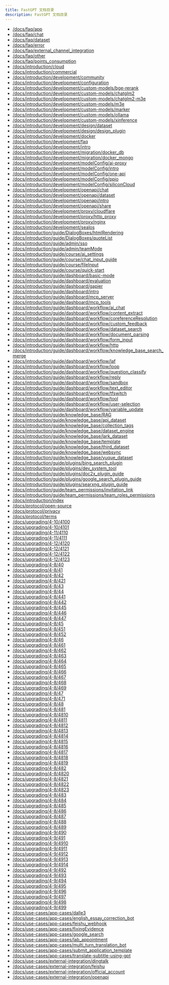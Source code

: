 ```yaml
---
title: FastGPT 文档目录
description: FastGPT 文档目录
---
```


- [/docs/faq/app](/docs/faq/app)
- [/docs/faq/chat](/docs/faq/chat)
- [/docs/faq/dataset](/docs/faq/dataset)
- [/docs/faq/error](/docs/faq/error)
- [/docs/faq/external_channel_integration](/docs/faq/external_channel_integration)
- [/docs/faq/other](/docs/faq/other)
- [/docs/faq/points_consumption](/docs/faq/points_consumption)
- [/docs/introduction/cloud](/docs/introduction/cloud)
- [/docs/introduction/commercial](/docs/introduction/commercial)
- [/docs/introduction/development/community](/docs/introduction/development/community)
- [/docs/introduction/development/configuration](/docs/introduction/development/configuration)
- [/docs/introduction/development/custom-models/bge-rerank](/docs/introduction/development/custom-models/bge-rerank)
- [/docs/introduction/development/custom-models/chatglm2](/docs/introduction/development/custom-models/chatglm2)
- [/docs/introduction/development/custom-models/chatglm2-m3e](/docs/introduction/development/custom-models/chatglm2-m3e)
- [/docs/introduction/development/custom-models/m3e](/docs/introduction/development/custom-models/m3e)
- [/docs/introduction/development/custom-models/marker](/docs/introduction/development/custom-models/marker)
- [/docs/introduction/development/custom-models/ollama](/docs/introduction/development/custom-models/ollama)
- [/docs/introduction/development/custom-models/xinference](/docs/introduction/development/custom-models/xinference)
- [/docs/introduction/development/design/dataset](/docs/introduction/development/design/dataset)
- [/docs/introduction/development/design/design_plugin](/docs/introduction/development/design/design_plugin)
- [/docs/introduction/development/docker](/docs/introduction/development/docker)
- [/docs/introduction/development/faq](/docs/introduction/development/faq)
- [/docs/introduction/development/intro](/docs/introduction/development/intro)
- [/docs/introduction/development/migration/docker_db](/docs/introduction/development/migration/docker_db)
- [/docs/introduction/development/migration/docker_mongo](/docs/introduction/development/migration/docker_mongo)
- [/docs/introduction/development/modelConfig/ai-proxy](/docs/introduction/development/modelConfig/ai-proxy)
- [/docs/introduction/development/modelConfig/intro](/docs/introduction/development/modelConfig/intro)
- [/docs/introduction/development/modelConfig/one-api](/docs/introduction/development/modelConfig/one-api)
- [/docs/introduction/development/modelConfig/ppio](/docs/introduction/development/modelConfig/ppio)
- [/docs/introduction/development/modelConfig/siliconCloud](/docs/introduction/development/modelConfig/siliconCloud)
- [/docs/introduction/development/openapi/chat](/docs/introduction/development/openapi/chat)
- [/docs/introduction/development/openapi/dataset](/docs/introduction/development/openapi/dataset)
- [/docs/introduction/development/openapi/intro](/docs/introduction/development/openapi/intro)
- [/docs/introduction/development/openapi/share](/docs/introduction/development/openapi/share)
- [/docs/introduction/development/proxy/cloudflare](/docs/introduction/development/proxy/cloudflare)
- [/docs/introduction/development/proxy/http_proxy](/docs/introduction/development/proxy/http_proxy)
- [/docs/introduction/development/proxy/nginx](/docs/introduction/development/proxy/nginx)
- [/docs/introduction/development/sealos](/docs/introduction/development/sealos)
- [/docs/introduction/guide/DialogBoxes/htmlRendering](/docs/introduction/guide/DialogBoxes/htmlRendering)
- [/docs/introduction/guide/DialogBoxes/quoteList](/docs/introduction/guide/DialogBoxes/quoteList)
- [/docs/introduction/guide/admin/sso](/docs/introduction/guide/admin/sso)
- [/docs/introduction/guide/admin/teamMode](/docs/introduction/guide/admin/teamMode)
- [/docs/introduction/guide/course/ai_settings](/docs/introduction/guide/course/ai_settings)
- [/docs/introduction/guide/course/chat_input_guide](/docs/introduction/guide/course/chat_input_guide)
- [/docs/introduction/guide/course/fileInput](/docs/introduction/guide/course/fileInput)
- [/docs/introduction/guide/course/quick-start](/docs/introduction/guide/course/quick-start)
- [/docs/introduction/guide/dashboard/basic-mode](/docs/introduction/guide/dashboard/basic-mode)
- [/docs/introduction/guide/dashboard/evaluation](/docs/introduction/guide/dashboard/evaluation)
- [/docs/introduction/guide/dashboard/gapier](/docs/introduction/guide/dashboard/gapier)
- [/docs/introduction/guide/dashboard/intro](/docs/introduction/guide/dashboard/intro)
- [/docs/introduction/guide/dashboard/mcp_server](/docs/introduction/guide/dashboard/mcp_server)
- [/docs/introduction/guide/dashboard/mcp_tools](/docs/introduction/guide/dashboard/mcp_tools)
- [/docs/introduction/guide/dashboard/workflow/ai_chat](/docs/introduction/guide/dashboard/workflow/ai_chat)
- [/docs/introduction/guide/dashboard/workflow/content_extract](/docs/introduction/guide/dashboard/workflow/content_extract)
- [/docs/introduction/guide/dashboard/workflow/coreferenceResolution](/docs/introduction/guide/dashboard/workflow/coreferenceResolution)
- [/docs/introduction/guide/dashboard/workflow/custom_feedback](/docs/introduction/guide/dashboard/workflow/custom_feedback)
- [/docs/introduction/guide/dashboard/workflow/dataset_search](/docs/introduction/guide/dashboard/workflow/dataset_search)
- [/docs/introduction/guide/dashboard/workflow/document_parsing](/docs/introduction/guide/dashboard/workflow/document_parsing)
- [/docs/introduction/guide/dashboard/workflow/form_input](/docs/introduction/guide/dashboard/workflow/form_input)
- [/docs/introduction/guide/dashboard/workflow/http](/docs/introduction/guide/dashboard/workflow/http)
- [/docs/introduction/guide/dashboard/workflow/knowledge_base_search_merge](/docs/introduction/guide/dashboard/workflow/knowledge_base_search_merge)
- [/docs/introduction/guide/dashboard/workflow/laf](/docs/introduction/guide/dashboard/workflow/laf)
- [/docs/introduction/guide/dashboard/workflow/loop](/docs/introduction/guide/dashboard/workflow/loop)
- [/docs/introduction/guide/dashboard/workflow/question_classify](/docs/introduction/guide/dashboard/workflow/question_classify)
- [/docs/introduction/guide/dashboard/workflow/reply](/docs/introduction/guide/dashboard/workflow/reply)
- [/docs/introduction/guide/dashboard/workflow/sandbox](/docs/introduction/guide/dashboard/workflow/sandbox)
- [/docs/introduction/guide/dashboard/workflow/text_editor](/docs/introduction/guide/dashboard/workflow/text_editor)
- [/docs/introduction/guide/dashboard/workflow/tfswitch](/docs/introduction/guide/dashboard/workflow/tfswitch)
- [/docs/introduction/guide/dashboard/workflow/tool](/docs/introduction/guide/dashboard/workflow/tool)
- [/docs/introduction/guide/dashboard/workflow/user-selection](/docs/introduction/guide/dashboard/workflow/user-selection)
- [/docs/introduction/guide/dashboard/workflow/variable_update](/docs/introduction/guide/dashboard/workflow/variable_update)
- [/docs/introduction/guide/knowledge_base/RAG](/docs/introduction/guide/knowledge_base/RAG)
- [/docs/introduction/guide/knowledge_base/api_dataset](/docs/introduction/guide/knowledge_base/api_dataset)
- [/docs/introduction/guide/knowledge_base/collection_tags](/docs/introduction/guide/knowledge_base/collection_tags)
- [/docs/introduction/guide/knowledge_base/dataset_engine](/docs/introduction/guide/knowledge_base/dataset_engine)
- [/docs/introduction/guide/knowledge_base/lark_dataset](/docs/introduction/guide/knowledge_base/lark_dataset)
- [/docs/introduction/guide/knowledge_base/template](/docs/introduction/guide/knowledge_base/template)
- [/docs/introduction/guide/knowledge_base/third_dataset](/docs/introduction/guide/knowledge_base/third_dataset)
- [/docs/introduction/guide/knowledge_base/websync](/docs/introduction/guide/knowledge_base/websync)
- [/docs/introduction/guide/knowledge_base/yuque_dataset](/docs/introduction/guide/knowledge_base/yuque_dataset)
- [/docs/introduction/guide/plugins/bing_search_plugin](/docs/introduction/guide/plugins/bing_search_plugin)
- [/docs/introduction/guide/plugins/dev_system_tool](/docs/introduction/guide/plugins/dev_system_tool)
- [/docs/introduction/guide/plugins/doc2x_plugin_guide](/docs/introduction/guide/plugins/doc2x_plugin_guide)
- [/docs/introduction/guide/plugins/google_search_plugin_guide](/docs/introduction/guide/plugins/google_search_plugin_guide)
- [/docs/introduction/guide/plugins/searxng_plugin_guide](/docs/introduction/guide/plugins/searxng_plugin_guide)
- [/docs/introduction/guide/team_permissions/invitation_link](/docs/introduction/guide/team_permissions/invitation_link)
- [/docs/introduction/guide/team_permissions/team_roles_permissions](/docs/introduction/guide/team_permissions/team_roles_permissions)
- [/docs/introduction/index](/docs/introduction/index)
- [/docs/protocol/open-source](/docs/protocol/open-source)
- [/docs/protocol/privacy](/docs/protocol/privacy)
- [/docs/protocol/terms](/docs/protocol/terms)
- [/docs/upgrading/4-10/4100](/docs/upgrading/4-10/4100)
- [/docs/upgrading/4-10/4101](/docs/upgrading/4-10/4101)
- [/docs/upgrading/4-11/4110](/docs/upgrading/4-11/4110)
- [/docs/upgrading/4-11/4111](/docs/upgrading/4-11/4111)
- [/docs/upgrading/4-12/4120](/docs/upgrading/4-12/4120)
- [/docs/upgrading/4-12/4121](/docs/upgrading/4-12/4121)
- [/docs/upgrading/4-12/4122](/docs/upgrading/4-12/4122)
- [/docs/upgrading/4-12/4123](/docs/upgrading/4-12/4123)
- [/docs/upgrading/4-8/40](/docs/upgrading/4-8/40)
- [/docs/upgrading/4-8/41](/docs/upgrading/4-8/41)
- [/docs/upgrading/4-8/42](/docs/upgrading/4-8/42)
- [/docs/upgrading/4-8/421](/docs/upgrading/4-8/421)
- [/docs/upgrading/4-8/43](/docs/upgrading/4-8/43)
- [/docs/upgrading/4-8/44](/docs/upgrading/4-8/44)
- [/docs/upgrading/4-8/441](/docs/upgrading/4-8/441)
- [/docs/upgrading/4-8/442](/docs/upgrading/4-8/442)
- [/docs/upgrading/4-8/445](/docs/upgrading/4-8/445)
- [/docs/upgrading/4-8/446](/docs/upgrading/4-8/446)
- [/docs/upgrading/4-8/447](/docs/upgrading/4-8/447)
- [/docs/upgrading/4-8/45](/docs/upgrading/4-8/45)
- [/docs/upgrading/4-8/451](/docs/upgrading/4-8/451)
- [/docs/upgrading/4-8/452](/docs/upgrading/4-8/452)
- [/docs/upgrading/4-8/46](/docs/upgrading/4-8/46)
- [/docs/upgrading/4-8/461](/docs/upgrading/4-8/461)
- [/docs/upgrading/4-8/462](/docs/upgrading/4-8/462)
- [/docs/upgrading/4-8/463](/docs/upgrading/4-8/463)
- [/docs/upgrading/4-8/464](/docs/upgrading/4-8/464)
- [/docs/upgrading/4-8/465](/docs/upgrading/4-8/465)
- [/docs/upgrading/4-8/466](/docs/upgrading/4-8/466)
- [/docs/upgrading/4-8/467](/docs/upgrading/4-8/467)
- [/docs/upgrading/4-8/468](/docs/upgrading/4-8/468)
- [/docs/upgrading/4-8/469](/docs/upgrading/4-8/469)
- [/docs/upgrading/4-8/47](/docs/upgrading/4-8/47)
- [/docs/upgrading/4-8/471](/docs/upgrading/4-8/471)
- [/docs/upgrading/4-8/48](/docs/upgrading/4-8/48)
- [/docs/upgrading/4-8/481](/docs/upgrading/4-8/481)
- [/docs/upgrading/4-8/4810](/docs/upgrading/4-8/4810)
- [/docs/upgrading/4-8/4811](/docs/upgrading/4-8/4811)
- [/docs/upgrading/4-8/4812](/docs/upgrading/4-8/4812)
- [/docs/upgrading/4-8/4813](/docs/upgrading/4-8/4813)
- [/docs/upgrading/4-8/4814](/docs/upgrading/4-8/4814)
- [/docs/upgrading/4-8/4815](/docs/upgrading/4-8/4815)
- [/docs/upgrading/4-8/4816](/docs/upgrading/4-8/4816)
- [/docs/upgrading/4-8/4817](/docs/upgrading/4-8/4817)
- [/docs/upgrading/4-8/4818](/docs/upgrading/4-8/4818)
- [/docs/upgrading/4-8/4819](/docs/upgrading/4-8/4819)
- [/docs/upgrading/4-8/482](/docs/upgrading/4-8/482)
- [/docs/upgrading/4-8/4820](/docs/upgrading/4-8/4820)
- [/docs/upgrading/4-8/4821](/docs/upgrading/4-8/4821)
- [/docs/upgrading/4-8/4822](/docs/upgrading/4-8/4822)
- [/docs/upgrading/4-8/4823](/docs/upgrading/4-8/4823)
- [/docs/upgrading/4-8/483](/docs/upgrading/4-8/483)
- [/docs/upgrading/4-8/484](/docs/upgrading/4-8/484)
- [/docs/upgrading/4-8/485](/docs/upgrading/4-8/485)
- [/docs/upgrading/4-8/486](/docs/upgrading/4-8/486)
- [/docs/upgrading/4-8/487](/docs/upgrading/4-8/487)
- [/docs/upgrading/4-8/488](/docs/upgrading/4-8/488)
- [/docs/upgrading/4-8/489](/docs/upgrading/4-8/489)
- [/docs/upgrading/4-9/490](/docs/upgrading/4-9/490)
- [/docs/upgrading/4-9/491](/docs/upgrading/4-9/491)
- [/docs/upgrading/4-9/4910](/docs/upgrading/4-9/4910)
- [/docs/upgrading/4-9/4911](/docs/upgrading/4-9/4911)
- [/docs/upgrading/4-9/4912](/docs/upgrading/4-9/4912)
- [/docs/upgrading/4-9/4913](/docs/upgrading/4-9/4913)
- [/docs/upgrading/4-9/4914](/docs/upgrading/4-9/4914)
- [/docs/upgrading/4-9/492](/docs/upgrading/4-9/492)
- [/docs/upgrading/4-9/493](/docs/upgrading/4-9/493)
- [/docs/upgrading/4-9/494](/docs/upgrading/4-9/494)
- [/docs/upgrading/4-9/495](/docs/upgrading/4-9/495)
- [/docs/upgrading/4-9/496](/docs/upgrading/4-9/496)
- [/docs/upgrading/4-9/497](/docs/upgrading/4-9/497)
- [/docs/upgrading/4-9/498](/docs/upgrading/4-9/498)
- [/docs/upgrading/4-9/499](/docs/upgrading/4-9/499)
- [/docs/use-cases/app-cases/dalle3](/docs/use-cases/app-cases/dalle3)
- [/docs/use-cases/app-cases/english_essay_correction_bot](/docs/use-cases/app-cases/english_essay_correction_bot)
- [/docs/use-cases/app-cases/feishu_webhook](/docs/use-cases/app-cases/feishu_webhook)
- [/docs/use-cases/app-cases/fixingEvidence](/docs/use-cases/app-cases/fixingEvidence)
- [/docs/use-cases/app-cases/google_search](/docs/use-cases/app-cases/google_search)
- [/docs/use-cases/app-cases/lab_appointment](/docs/use-cases/app-cases/lab_appointment)
- [/docs/use-cases/app-cases/multi_turn_translation_bot](/docs/use-cases/app-cases/multi_turn_translation_bot)
- [/docs/use-cases/app-cases/submit_application_template](/docs/use-cases/app-cases/submit_application_template)
- [/docs/use-cases/app-cases/translate-subtitle-using-gpt](/docs/use-cases/app-cases/translate-subtitle-using-gpt)
- [/docs/use-cases/external-integration/dingtalk](/docs/use-cases/external-integration/dingtalk)
- [/docs/use-cases/external-integration/feishu](/docs/use-cases/external-integration/feishu)
- [/docs/use-cases/external-integration/official_account](/docs/use-cases/external-integration/official_account)
- [/docs/use-cases/external-integration/openapi](/docs/use-cases/external-integration/openapi)
